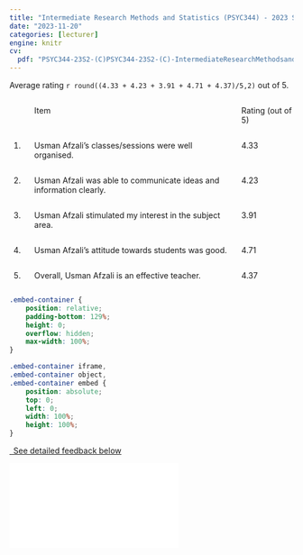 ```yaml
---
title: "Intermediate Research Methods and Statistics (PSYC344) - 2023 Semester 2 (Campus Cohort) - Teaching Evaluation"
date: "2023-11-20"
categories: [lecturer]
engine: knitr
cv:
  pdf: "PSYC344-23S2-(C)PSYC344-23S2-(C)-IntermediateResearchMethodsandStatisticsUsmanAfzali_UsmanAfzali-2.pdf"
---
```


Average rating `r round((4.33 + 4.23 + 3.91 + 4.71 + 4.37)/5,2)` out of 5.

:::: {.columns}

::: {.column width="5%"}

:::

::: {.column width="75%"}
Item
:::

::: {.column width="20%"}
Rating (out of 5)
:::
::::


:::: {.columns}

::: {.column width="5%"}
1.
:::

::: {.column width="75%"}
Usman Afzali's classes/sessions were well organised.
:::

::: {.column width="20%"}
4.33
:::
::::



:::: {.columns}

::: {.column width="5%"}
2.
:::

::: {.column width="75%"}
Usman Afzali was able to communicate ideas and information clearly.
:::

::: {.column width="20%"}
4.23
:::
::::



:::: {.columns}

::: {.column width="5%"}
3.
:::

::: {.column width="75%"}
Usman Afzali stimulated my interest in the subject area.
:::

::: {.column width="20%"}
3.91
:::
::::



:::: {.columns}

::: {.column width="5%"}
4.
:::

::: {.column width="75%"}
Usman Afzali’s attitude towards students was good.
:::

::: {.column width="20%"}
4.71
:::
::::


:::: {.columns}

::: {.column width="5%"}
5.
:::

::: {.column width="75%"}
Overall, Usman Afzali is an effective teacher.
:::

::: {.column width="20%"}
4.37
:::
::::


```css
.embed-container {
    position: relative;
    padding-bottom: 129%;
    height: 0;
    overflow: hidden;
    max-width: 100%;
}

.embed-container iframe,
.embed-container object,
.embed-container embed {
    position: absolute;
    top: 0;
    left: 0;
    width: 100%;
    height: 100%;
}
```

```{=html}
<p class="text-center">
  <a class="btn btn-primary btn-lg cv-download" href="`r rmarkdown::metadata$cv$pdf`" target="_blank">
    <i class="fa-solid fa-file-arrow-down"></i>&ensp;See detailed feedback below
  </a>
</p>

<div class="embed-container">
  <iframe src="`r rmarkdown::metadata$cv$pdf`" style="border: 0.5px"></iframe>
</div>
```

